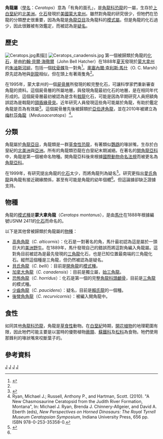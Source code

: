 {{About|一個名為“角龍”的物種|所有角狀裝飾的頸盾恐龍|角龍亞目}}
{{Automatic Taxobox
| taxon = Ceratops
| status = FOSSIL
| fossil_range = [[白堊紀|白堊紀]]晚期,{{fossil_range|77.5}}
| image =Chasmosaurus_skull.PNG
| image_caption = 角龍的頭骨
| authority = [[奧塞內爾·查利斯·馬什|Marsh]], 1888
| type_species = '''蒙大拿角龍<br>''Ceratops montanus'''''
| type_species_authority = Marsh, 1888
}}

'''角龍屬'''（[[學名|學名]]：''Ceratops''）意為「有角的面孔」，是[[角龍科|角龍科]][[恐龍|恐龍]]的一屬，生存於[[上白堊紀|上白堊紀]]的[[北美洲|北美洲]]。[[化石|化石]]發現於[[美國|美國]][[蒙大拿州|蒙大拿州]]。雖然對角龍的研究很少，但牠們在恐龍的分類歷史很重要，因為角龍是[[角龍亞目|角龍亞目]]及角龍科的[[模式屬|模式屬]]。但是角龍的化石過少，因此很難被有效鑑定，而被認為是[[疑名|疑名]]。

==歷史==
[[File:Ceratops.jpg|thumb]]素描]] 
[[File:Ceratops_canadensis.jpg|thumb]] 
第一個被歸類於角龍的[[化石|化石]]，是由[[約翰·貝爾·海徹爾|約翰·貝爾·海徹爾]]（John Bell Hatcher）在1888年[[夏天|夏天]]發現於[[蒙大拿州|蒙大拿州]]的[[朱迪斯河組|朱迪斯河組]]，包括一個[[枕骨髁|枕骨髁]]及一對角<ref name="dodson1986">{{cite book|author=Dodson, P.|year=1996|title=The Horned Dinosaurs|url=https://archive.org/details/horneddinosaursn00dods_0|publisher=Princeton University Press, Princeton, New Jersey|id=ISBN 978-0-691-05900-6}}</ref>。[[奧塞內爾·查利斯·馬什|奧塞內爾·查利斯·馬什]]（O. C. Marsh）原先認為牠與[[劍龍|劍龍]]相似，但在頭上有著兩隻角<ref name="dodson1986" />。

在1995年，蒙大拿州的一個[[屍骨層|屍骨層]]所發現的較完整化石，可讓科學家們重新審查角龍的資料。這個屍骨層的所屬地層，與發現角龍最初化石的地層，是在相同年代形成的。這個屍骨層最初被認為是含有[[戟龍|戟龍]]化石，可能是因為早期研究人員把額角誤認為是戟龍的[[頸盾緣骨突|頸盾緣骨突]]。近年研究人員發現這些角可能屬於角龍，有助於鑑定角龍是否為有效屬<ref name="trexlersweeney1995">{{Cite journal |author=Trexler D. & Sweeney F.G. |year=1995 |title=Preliminary work on a recently discovered ceratopsian (Dinosauria: Ceratopsidae) bonebed from the Judith River Formation of Montana suggests the remains are of Ceratops montanus Marsh |journal=J.Vert.Paleont. |volume=15 |issue=3, Suppl. |pages=57A}}</ref>。這個屍骨層先後被歸類於[[亞伯達角龍|亞伯達角龍]]，並在2010年被建立為[[梅杜莎角龍|梅杜莎角龍]]（''Medusaceratops''）<ref name="Ryan2010">Ryan, Michael J.; Russell, Anthony P., and Hartman, Scott. (2010). "A New Chasmosaurine Ceratopsid from the Judith River Formation, Montana", In: Michael J. Ryan, Brenda J. Chinnery-Allgeier, and David A. Eberth (eds), ''New Perspectives on Horned Dinosaurs: The Royal Tyrrell Museum Ceratopsian Symposium'', Indiana University Press, 656 pp. ISBN 978-0-253-35358-0.</ref>。

==分類==
角龍屬於[[角龍亞目|角龍亞目]]，角龍類是一群[[草食性|草食性]][[恐龍|恐龍]]，有著類似[[鸚鵡|鸚鵡]]的喙狀嘴，生存於白堊紀的[[北美洲|北美洲]]與[[亞洲|亞洲]]。所有的角龍類恐龍在白堊紀末期滅絕。在著名的[[開角龍亞科|開角龍亞科]]中，角龍是第一個被命名物種。開角龍亞科後來根據[[國際動物命名法規|國際動物命名法規]]而被更名為[[角龍亞科|角龍亞科]]。

在1999年，有研究提出角龍的[[化石|化石]]太少，而將角龍列為疑名<ref name="penkalskidodson1999">{{cite journal|author=Penkalski, P & Dodson, P|year=1999|title=The morphology and systematics of ''Avaceratops'', a primitive horned dinosaur from the Judith River Formation (Late Campanian) of Montana, with the description of a second skull.|journal=Journal of Vertebrate Paleontology|volume=19|issue=4|pages=692–711}}</ref>。研究更指出[[愛氏角龍|愛氏角龍]]與角龍有接近親緣關係，甚至有可能是角龍的幼年個體<ref name="penkalskidodson1999" />。但這論據卻缺乏證據支持。

==物種==
角龍的[[模式種|模式種]]是'''蒙大拿角龍'''（''Ceratops montanus''），是由[[奧塞內爾·查利斯·馬什|馬什]]在1888年根據編號USNM 2411的[[化石|化石]]而命名的。

以下是其他曾被歸類於角龍屬的[[物種|物種]]：
* [[高角角龍|高角角龍]]（''C. alticornis''）：化石是一對著名的角，馬什最初認為這是屬於一頭巨大的[[美洲野牛|美洲野牛]]。在1889年，馬什發現自己的錯誤而將這對角編入角龍屬。這對角目前被認為是最先發現的[[三角龍|三角龍]]化石，也是已知位置最南端的三角龍化石。縱然這個種是三角龍，但仍然被認為是疑名。
* [[貝氏角龍|貝氏角龍]]（''C. belli''）：目前是[[開角龍|開角龍]]的[[模式種|模式種]]。
* [[加拿大角龍|加拿大角龍]]（''C. canadensis''）：目前是獨立屬，[[始三角龍|始三角龍]]。
* [[恐怖三角龍|恐怖角龍]]（''C. horridus''）：化石是第一個的完整[[角龍科|角龍科]][[頭顱骨|頭顱骨]]，目前是[[三角龍|三角龍]]的模式種。
* [[少齒角龍|少齒角龍]]（''C. paucidens''）：疑名，目前是[[賴氏龍|賴氏龍]]的一個種。
* [[後彎角角龍|後彎角角龍]]（''C. recurvicornis''）：被編入開角龍中。

==食性==
如同其他[[角龍科|角龍科]][[恐龍|恐龍]]，角龍是[[草食性|草食性]]動物。在[[白堊紀|白堊紀]]時期，[[開花植物|開花植物]]的地理範圍有限，因此牠們可能主要是以當時的優勢植物[[蕨類|蕨類]]、[[蘇鐵科|蘇鐵科]]及[[松科|松科]]為食物。牠們使用那鋒利的喙狀嘴來咬斷葉子的。

==參考資料==
{{reflist}}
{{頭飾龍類|T.}}
[[Category:北美洲恐龍|J]]
[[Category:開角龍亞科|J]]
[[Category:上白堊紀恐龍|J]]
[[Category:可疑的恐龍|J]]